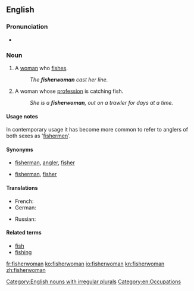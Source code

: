 ==English==

===Pronunciation===
* {{a|UK}} {{IPA|/ˈfɪʃəˌwʊmən/}}

===Noun===
{{en-noun|head=[[fish]][[-er|er]][[woman]]|pl=fisherwomen}}

# A [[woman]] who [[fish#Verb|fishes]].
#: ''The '''fisherwoman''' cast her line.''
# A woman whose [[profession]] is catching fish.
#: ''She is a '''fisherwoman''', out on a trawler for days at a time.''

====Usage notes====
In contemporary usage it has become more common to refer to anglers of both sexes as '[[fisherman|fishermen]]'.

====Synonyms====
* {{sense|woman who fishes}} [[fisherman]], [[angler]], [[fisher]]
* {{sense|woman whose profession is catching fish}} [[fisherman]], [[fisher]]

====Translations====
{{trans-top|woman catching fish}}
* French: {{t|fr|pêcheuse|f}}
* German: {{t|de|Fischerin|f}}
{{trans-mid}}
* Russian: {{t|ru|рыбачка|f|tr=rybáčka|sc=Cyrl}}
{{trans-bottom}}

====Related terms====
* [[fish]]
* [[fishing]]

[[Category:English nouns with irregular plurals]]
[[Category:en:Occupations]]

[[fr:fisherwoman]]
[[ko:fisherwoman]]
[[io:fisherwoman]]
[[kn:fisherwoman]]
[[zh:fisherwoman]]